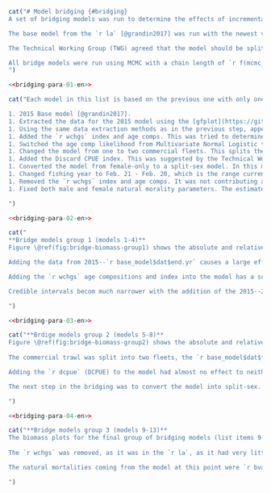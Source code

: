 ```r
cat("# Model bridging {#bridging}
A set of bridging models was run to determine the effects of incremental model modifications while moving from the single-sex, single-fleet `r la` model to the split-sex, two-fleet model used in this assessment.

The base model from the `r la` [@grandin2017] was run with the newest version of the iSCAM code and the original data files. The parameter estimates, reference points, estimated trajectories, index fits, and age comp fits were determined to be identical. The 2015 model was a female-only catch-at-age model with 4 indices of abundance which included the three Synoptic surveys and the Hecate Strait Multispecies assemblage survey.

The Technical Working Group (TWG) agreed that the model should be split-sex, based on the sexual dimorphism obseved in the age and legnth data for this species and there being 8 more years of data since the `r la`, which allowed for an larger number of age proportion specimens for each sex.

All bridge models were run using MCMC with a chain length of `r f(mcmc_chain_length)`, a sample frequency of `r f(mcmc_sample_freq)`, giving `r f(mcmc_num_samples)` samples, which were then burned in by `r f(mcmc_burn_in)` giving a total of `r f(mcmc_actual_samples)` samples actually used.
")
```
```r
<<bridging-para-01-en>>
```

```r
cat("Each model in this list is based on the previous one with only one change made so incremental changes can be tracked.

1. 2015 Base model [@grandin2017].
1. Extracted the data for the 2015 model using the [gfplot](https://github.com/pbs-assess/gfplot) package, which has been used in several assessments and in the [gfsynopsis](https://github.com/pbs-assess/gfsynopsis) report.
1. Using the same data extraction methods as in the previous step, appended data up to and including 2021. The proportion female was changed in this step from 70% to `r total_prop_female`%.
1. Added the `r wchgs` index and age comps. This was tried to determine if the additional survey years since 2015 contributed anything to the model fit.
1. Switched the age comp likelihood from Multivariate Normal Logistic to the saturating parameterization of the Dirichlet-Multinomial [@thorson2016]. This was done to avoid manually reweighting the age proportions for each different model run, and instead have the weighting paramaterized in the model.
1. Changed the model from one to two commercial fleets. This splits the commercial trawl catch into catch from Freezer Trawlers and Shoreside fleets. This was done by recommendation of the TWG, since the large freezer trawlers may fish differently and have different selectivity than the shoreside vessels.
1. Added the Discard CPUE index. This was suggested by the Technical Working Group (TWG) and is an index for vessels that were not fishing for `r sp` and therefore were discarding all that they caught incidentally. The selectivity could not be estimated for this index since there are no age composition data for it, so its selectivity was fixed to values representative of other estimated selectivities from other gears. See Appendix \@ref(app:dcpue) for details on how this index was genereated.
1. Converted the model from female-only to a split-sex model. In this model, the two natural mortality parameters for male and female were fixed. In the previous models, the female natural mortality was estimated. This was done due to poor diagnostics when the parameters were estimated, and to follow what was done in recent Gulf of Alaska assessments (@goa2019).
1. Changed fishing year to Feb. 21 - Feb. 20, which is the range currently used by fisheries management for the fishing year.
1. Removed the `r wchgs` index and age comps. It was not contributing anything to the assessment and the estimated selectivities were not viable due to too few samples. Its removal was suggested by the Technical Working Group (TWG).
1. Fixed both male and female natural morality parameters. The estimated values were quite low for this species based on assessments in neighbouring juristictions (@goa2017, @goa2019, @goa2020, @goa2021).

")
```

```r
<<bridging-para-02-en>>
```

```r
cat("
**Bridge models group 1 (models 1-4)**
Figure \@ref(fig:bridge-biomass-group1) shows the absolute and relative spawning biomass for the first four bridging models in the list above (list items 1-4). Changing the data extraction method for all data up to 2014 does not have much effect, with only a small difference in 2015 absolute biomass and a very small difference in 2015 relative biomass. Small changes in data are mainly due to changes in survey indices, which are caused by survey blocks being removed from the entire survey series. These blocks were found to be unfishable or inappropriate for the index in the surveys since 2014 and were removed from the entire series, changing the historical indices slightly from those included in the `r la`.

Adding the data from 2015--`r base_model$dat$end.yr` causes a large effect in the model (Figure \@ref(fig:bridge-biomass-group1)). The biomass begins dropping more quickly as far back as 2002, with a relatively steep drop from 2010--2020. This decline in the biomass is caused mainly by the declining indices of abundance in that time period. From 2021--2022 the model shows the beginnings of an upward trend.

Adding the `r wchgs` age compositions and index into the model has a scaling effect in the earlier part of the trajectory, but both absolute and relative biomasses are near identical for 2022 (Figure \@ref(fig:bridge-biomass-group1)).

Credible intervals becom much narrower with the addition of the 2015--2021 data.

")
```

```r
<<bridging-para-03-en>>
```

```r
cat("**Brdige models group 2 (models 5-8)**
Figure \@ref(fig:bridge-biomass-group2) shows the absolute and relative spawning biomass for the second group of four bridging models (list items 5-8). Changing the age data weighting to a parameterized form, the saturated Dirichlet Multinomial (DM) [@thorson2016], causes a drop in absolute biomass and $B_0$. The $B_0$ median for the first model in Figure \@ref(fig:bridge-biomass-group2), when compared to the $B_0$ median for the last model in Figure \@ref(fig:bridge-biomass-group1) shows there is a decline from `r bvals[[1]][[4]]$bo[1]` thousand t to `r bvals[[2]][[1]]$bo[1]` thousand t. However, the biomass estimate is also scaled down, so the `r bvals[[1]][[4]]$depl[3]` relative biomass only drops a small amount (`r bvals[[1]][[4]]$depl[1]` to `r bvals[[2]][[1]]$depl[1]`).
    
The commercial trawl was split into two fleets, the `r base_model$dat$fleet_gear_names[1]` and `r base_model$dat$fleet_gear_names[2]` fleets. This changed the model internals significantly but had negligible effect on the biomass and relative biomass trajectories (Figure \@ref(fig:bridge-biomass-group2)).

Adding the `r dcpue` (DCPUE) to the model had almost no effect to neither the output biomass nor the $B_0$ estimates. It did reduce the credible interval on the top end in the absolute sense (Figure \@ref(fig:bridge-biomass-group2), left panel). This reduction in credible interval would likely be due to the good fit to the index (Figure \@ref(fig:bridge-index-group2)). The details of the DCPUE are given in Appendix \@ref(app:dcpue).

The next step in the bridging was to convert the model into split-sex. All previous bridge models were female-only and this step involved significant modifications to the iSCAM model code. This change caused a drop in final-year biomass and relative biomass, and some overall scaling up of the historical relative biomass trajectory (Figure \@ref(fig:bridge-biomass-group2)). The switch to a split-sex model did have an impact on the index fit to the `r qcs`; the first few years' fit was closer to the inital index point which was significantly lower than the rest in the series (Figure \@ref(fig:bridge-index-group2)). This is likely a selectivity issue caused by a higher proporionate amount of females per age group in the first few survey years (2003 and 2005) followed by no age data for that survey from 2006--2010 (Figure \@ref(fig:fig-ages)).

")
```

```r
<<bridging-para-04-en>>
```

```r
cat("**Bridge models group 3 (models 9-13)**
The biomass plots for the final group of bridging models (list items 9-13) can be found in Figure \@ref(fig:bridge-biomass-group3). For the first of these models, the fishing year was changed from what it was in the `r la`, January 1--December 31 to February 21--February 20. This change was made to reflect the start date for the fishery each year in Canada (February 21). The effect of this is the median $B_0$ dropping a small amount from `r bvals[[1]][[4]]$sbo[1]` to `r bvals[[2]][[1]]$sbo[1]` thousand t, and the `r bvals[[1]][[4]]$depl[3]` relative biomass being reduced from `r bvals[[1]][[4]]$depl[1]` to `r bvals[[2]][[1]]$depl[1]`. The credible interval of the absolute biomass is reduced by this change in fishery timing from `r bvals[[1]][[4]]$sbt[2]` to `r bvals[[2]][[1]]$sbt[2]`. However, the credible interval on the relative biomass is still very similar to the previous model in group 2, `r bvals[[1]][[4]]$depl[2]` for the previous model vs. `r bvals[[2]][[1]]$depl[2]` for the one with the fishery timing change (Figure \@ref(fig:bridge-biomass-group3)).
    
The `r wchgs` was removed, as it was in the `r la`, as it had very little effect on the biomass and some troubling selectivity estimates (Figure \@ref(fig:bridge-biomass-group3)).

The natural mortalities coming from the model at this point were `r bvals[[3]][[2]]$m_male[1]`, for males and `r bvals[[3]][[2]]$m_female[1]` for females with credible intervals of `r bvals[[3]][[2]]$m_male[2]` and `r bvals[[3]][[2]]$m_female[2]` respectively. While the value for males made sense when compared to assessments done in neighbouring juristictions, the female value was much lower than what was expected, with the credible interval not encompassing (Figure \@ref(fig:bridge-biomass-group3)). The `r la` estimated a value of 0.314 for female natural mortality and the Gulf of Alaska (GOA) assessment use a fixed value of 0.35 [@goa2019]. We decided to fix the natural mortalities at the same values as the GOA assessment, which are 0.2 for males and 0.35 for females.

")
```